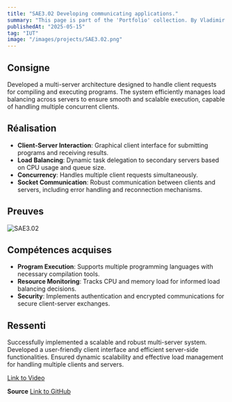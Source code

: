 ```yaml
---
title: "SAE3.02 Developing communicating applications."
summary: "This page is part of the 'Portfolio' collection. By Vladimir Nechaev."
publishedAt: "2025-05-15"
tag: "IUT"
image: "/images/projects/SAE3.02.png"
---
```


## Consigne

Developed a multi-server architecture designed to handle client requests for compiling and executing programs. The system efficiently manages load balancing across servers to ensure smooth and scalable execution, capable of handling multiple concurrent clients.

## Réalisation

- **Client-Server Interaction**: Graphical client interface for submitting programs and receiving results.
- **Load Balancing**: Dynamic task delegation to secondary servers based on CPU usage and queue size.
- **Concurrency**: Handles multiple client requests simultaneously.
- **Socket Communication**: Robust communication between clients and servers, including error handling and reconnection mechanisms.

## Preuves

![SAE3.02](/images/projects/SAE3.02.png)

## Compétences acquises

- **Program Execution**: Supports multiple programming languages with necessary compilation tools.
- **Resource Monitoring**: Tracks CPU and memory load for informed load balancing decisions.
- **Security**: Implements authentication and encrypted communications for secure client-server exchanges.

## Ressenti

Successfully implemented a scalable and robust multi-server system. Developed a user-friendly client interface and efficient server-side functionalities. Ensured dynamic scalability and effective load management for handling multiple clients and servers.

[Link to Video](https://youtu.be/XpD7J2_UszE)

**Source**
[Link to GitHub](https://github.com/RiasGFirst/R3.02)
